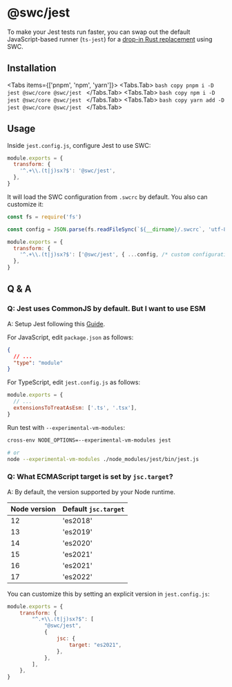 
# @swc/jest

To make your Jest tests run faster, you can swap out the default JavaScript-based runner (`ts-jest`) for a [drop-in Rust replacement](https://github.com/swc-project/jest) using SWC.

## Installation

<Tabs items={['pnpm', 'npm', 'yarn']}>
  <Tabs.Tab>
    ```bash copy
    pnpm i -D jest @swc/core @swc/jest
    ```
  </Tabs.Tab>
  <Tabs.Tab>
    ```bash copy
    npm i -D jest @swc/core @swc/jest
    ```
  </Tabs.Tab>
  <Tabs.Tab>
    ```bash copy
    yarn add -D jest @swc/core @swc/jest
    ```
  </Tabs.Tab>
</Tabs>

## Usage

Inside `jest.config.js`, configure Jest to use SWC:

```js filename="jest.config.js" copy
module.exports = {
  transform: {
    '^.+\\.(t|j)sx?$': '@swc/jest',
  },
}
```

It will load the SWC configuration from `.swcrc` by default. You also can customize it:

```js filename="jest.config.js" copy
const fs = require('fs')

const config = JSON.parse(fs.readFileSync(`${__dirname}/.swcrc`, 'utf-8'))

module.exports = {
  transform: {
    '^.+\\.(t|j)sx?$': ['@swc/jest', { ...config, /* custom configuration in Jest */ }],
  },
}
```

## Q & A

### Q: Jest uses CommonJS by default. But I want to use ESM

A: Setup Jest following this [Guide](https://jestjs.io/docs/ecmascript-modules).

For JavaScript, edit `package.json` as follows:

```json filename="package.json" copy
{
  // ...
  "type": "module"
}
```

For TypeScript, edit `jest.config.js` as follows:

```js filename="jest.config.js" copy
module.exports = {
  // ...
  extensionsToTreatAsEsm: ['.ts', '.tsx'],
}
```

Run test with `--experimental-vm-modules`:

```sh
cross-env NODE_OPTIONS=--experimental-vm-modules jest

# or
node --experimental-vm-modules ./node_modules/jest/bin/jest.js
```

### Q: What ECMAScript target is set by `jsc.target`?

A: By default, the version supported by your Node runtime.

| Node version | Default `jsc.target` |
| ------------ | -------------------- |
| 12           | 'es2018'             |
| 13           | 'es2019'             |
| 14           | 'es2020'             |
| 15           | 'es2021'             |
| 16           | 'es2021'             |
| 17           | 'es2022'             |

You can customize this by setting an explicit version in `jest.config.js`:

```js filename="jest.config.js" copy
module.exports = {
    transform: {
        "^.+\\.(t|j)sx?$": [
            "@swc/jest",
            {
                jsc: {
                    target: "es2021",
                },
            },
        ],
    },
}
```
